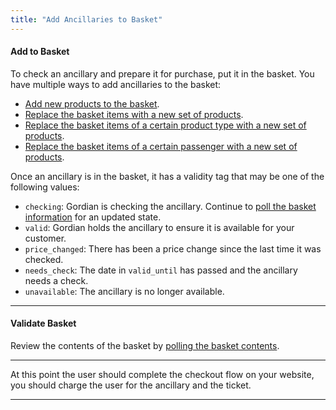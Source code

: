 ```yaml
---
title: "Add Ancillaries to Basket"
---
```


#### Add to Basket

To check an ancillary and prepare it for purchase, put it in the basket. You have multiple ways to add ancillaries to the basket:

* [Add new products to the basket](/reference/add%5Fto%5Fbasket).
* [Replace the basket items with a new set of products](/reference/update%5Fbasket).
* [Replace the basket items of a certain product type with a new set of products](/reference/update%5Fbasket%5Ffor%5Fproduct%5Ftype).
* [Replace the basket items of a certain passenger with a new set of products](/reference/update%5Fbasket%5Ffor%5Fproduct%5Ftype%5Fpassenger).

Once an ancillary is in the basket, it has a validity tag that may be one of the following values:

* `checking`: Gordian is checking the ancillary. Continue to [poll the basket information](/reference/get%5Fbasket) for an updated state.
* `valid`: Gordian holds the ancillary to ensure it is available for your customer.
* `price_changed`: There has been a price change since the last time it was checked.
* `needs_check`: The date in `valid_until` has passed and the ancillary needs a check.
* `unavailable`: The ancillary is no longer available.

---

#### Validate Basket

Review the contents of the basket by [polling the basket contents](/reference/get%5Fbasket).

---

At this point the user should complete the checkout flow on your website, you should charge the user for the ancillary and the ticket. 

---